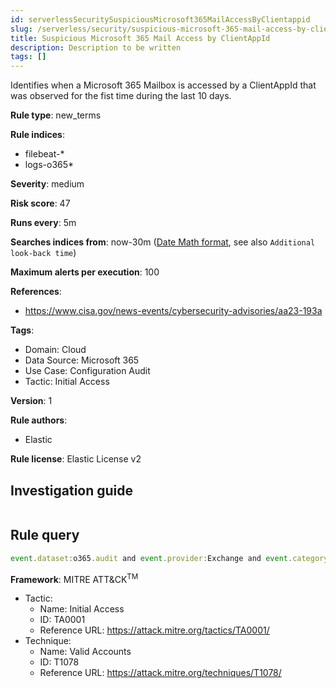 ```yaml
---
id: serverlessSecuritySuspiciousMicrosoft365MailAccessByClientappid
slug: /serverless/security/suspicious-microsoft-365-mail-access-by-clientappid
title: Suspicious Microsoft 365 Mail Access by ClientAppId
description: Description to be written
tags: []
---
```


<div id="suspicious-microsoft-365-mail-access-by-clientappid"></div>

Identifies when a Microsoft 365 Mailbox is accessed by a ClientAppId that was observed for the fist time during the last 10 days.

**Rule type**: new_terms

**Rule indices**: 

* filebeat-*
* logs-o365*

**Severity**: medium

**Risk score**: 47

**Runs every**: 5m

**Searches indices from**: now-30m ([Date Math format](((ref))/common-options.html#date-math), see also <DocLink id="serverlessSecurityRulesUiCreate" section="set-the-rules-schedule">`Additional look-back time`</DocLink>)

**Maximum alerts per execution**: 100

**References**: 

* https://www.cisa.gov/news-events/cybersecurity-advisories/aa23-193a

**Tags**: 

* Domain: Cloud
* Data Source: Microsoft 365
* Use Case: Configuration Audit
* Tactic: Initial Access

**Version**: 1

**Rule authors**: 

* Elastic

**Rule license**: Elastic License v2

## Investigation guide

```markdown

```

## Rule query

```js
event.dataset:o365.audit and event.provider:Exchange and event.category:web and event.action:MailItemsAccessed and event.outcome:success

```

**Framework**: MITRE ATT&CK<sup>TM</sup>

* Tactic:
    * Name: Initial Access
    * ID: TA0001
    * Reference URL: https://attack.mitre.org/tactics/TA0001/
* Technique:
    * Name: Valid Accounts
    * ID: T1078
    * Reference URL: https://attack.mitre.org/techniques/T1078/

